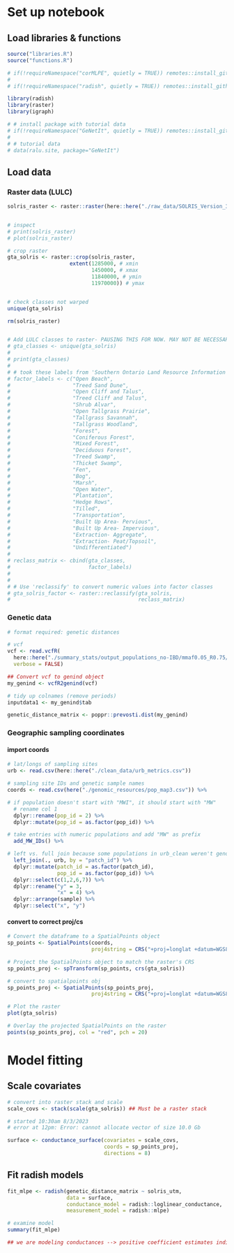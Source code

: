 # Set up notebook
## Load libraries & functions
```r
source("libraries.R")
source("functions.R")

# if(!requireNamespace("corMLPE", quietly = TRUE)) remotes::install_github("nspope/corMLPE")
# 
# if(!requireNamespace("radish", quietly = TRUE)) remotes::install_github("nspope/radish")

library(radish)
library(raster)
library(igraph)

# # install package with tutorial data
# if(!requireNamespace("GeNetIt", quietly = TRUE)) remotes::install_github("jeffreyevans/GeNetIt")
# 
# # tutorial data
# data(ralu.site, package="GeNetIt")
```

## Load data
### Raster data (LULC)
```r
solris_raster <- raster::raster(here::here("./raw_data/SOLRIS_Version_3_0/SOLRIS_Version_3_0_LAMBERT.tif"))


# inspect
# print(solris_raster)
# plot(solris_raster)

# crop raster
gta_solris <- raster::crop(solris_raster,
                    extent(1285000, # xmin
                           1450000, # xmax
                           11840000, # ymin
                           11970000)) # ymax


# check classes not warped
unique(gta_solris)

rm(solris_raster)


# Add LULC classes to raster- PAUSING THIS FOR NOW. MAY NOT BE NECESSARY
# gta_classes <- unique(gta_solris)
# 
# print(gta_classes)
# 
# # took these labels from 'Southern Ontario Land Resource Information System Version 3.0 Data Specifications.pdf'
# factor_labels <- c("Open Beach",
#                    "Treed Sand Dune",
#                    "Open Cliff and Talus",
#                    "Treed Cliff and Talus",
#                    "Shrub Alvar",
#                    "Open Tallgrass Prairie",
#                    "Tallgrass Savannah",
#                    "Tallgrass Woodland",
#                    "Forest",
#                    "Coniferous Forest",
#                    "Mixed Forest",
#                    "Deciduous Forest",
#                    "Treed Swamp",
#                    "Thicket Swamp",
#                    "Fen",
#                    "Bog",
#                    "Marsh",
#                    "Open Water",
#                    "Plantation",
#                    "Hedge Rows",
#                    "Tilled",
#                    "Transportation",
#                    "Built Up Area- Pervious",
#                    "Built Up Area- Impervious",
#                    "Extraction- Aggregate",
#                    "Extraction- Peat/Topsoil",
#                    "Undifferentiated")
# 
# reclass_matrix <- cbind(gta_classes,
#                         factor_labels) 
# 
# 
# # Use 'reclassify' to convert numeric values into factor classes
# gta_solris_factor <- raster::reclassify(gta_solris,
#                                         reclass_matrix)

```


### Genetic data
```r
# format required: genetic distances

# vcf
vcf <- read.vcfR(
  here::here("./summary_stats/output_populations_no-IBD/mmaf0.05_R0.75/populations.snps.vcf"),
  verbose = FALSE)

## Convert vcf to genind object
my_genind <- vcfR2genind(vcf)

# tidy up colnames (remove periods)
inputdata1 <- my_genind$tab

genetic_distance_matrix <- poppr::prevosti.dist(my_genind)

```


### Geographic sampling coordinates
#### import coords
```r
# lat/longs of sampling sites
urb <- read.csv(here::here("./clean_data/urb_metrics.csv"))

# sampling site IDs and genetic sample names
coords <- read.csv(here("./genomic_resources/pop_map3.csv")) %>%

# if population doesn't start with "MWI", it should start with "MW"
  # rename col 1
  dplyr::rename(pop_id = 2) %>%
  dplyr::mutate(pop_id = as.factor(pop_id)) %>%

# take entries with numeric populations and add "MW" as prefix
  add_MW_IDs() %>%

# left vs. full join because some populations in urb_clean weren't genotyped due to lack of material
  left_join(., urb, by = "patch_id") %>%
  dplyr::mutate(patch_id = as.factor(patch_id),
                pop_id = as.factor(pop_id)) %>%
  dplyr::select(c(1,2,6,7)) %>%
  dplyr::rename("y" = 3,
                "x" = 4) %>%
  dplyr::arrange(sample) %>%
  dplyr::select("x", "y")

```

#### convert to correct proj/cs
```r

# Convert the dataframe to a SpatialPoints object
sp_points <- SpatialPoints(coords, 
                           proj4string = CRS("+proj=longlat +datum=WGS84 +no_defs"))

# Project the SpatialPoints object to match the raster's CRS
sp_points_proj <- spTransform(sp_points, crs(gta_solris))

# convert to spatialpoints obj
sp_points_proj <- SpatialPoints(sp_points_proj, 
                           proj4string = CRS("+proj=longlat +datum=WGS84 +no_defs"))

# Plot the raster
plot(gta_solris)

# Overlay the projected SpatialPoints on the raster
points(sp_points_proj, col = "red", pch = 20)
```

# Model fitting
## Scale covariates
```r

# convert into raster stack and scale
scale_covs <- stack(scale(gta_solris)) ## Must be a raster stack

# started 10:30am 8/3/2023
# error at 12pm: Error: cannot allocate vector of size 10.0 Gb

surface <- conductance_surface(covariates = scale_covs,
                               coords = sp_points_proj,
                               directions = 8)
```

## Fit radish models
```r
fit_mlpe <- radish(genetic_distance_matrix ~ solris_utm,
                   data = surface, 
                   conductance_model = radish::loglinear_conductance, 
                   measurement_model = radish::mlpe)

# examine model
summary(fit_mlpe)

## we are modeling conductances --> positive coefficient estimates indicate increasing conductance (e.g. rates of movement/gene flow) at higher values of the covariate, while negative coefficients indicate lower conductance at higher values of the covariate. 
```

